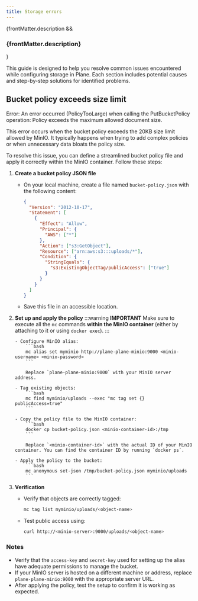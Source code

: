 ```yaml
---
title: Storage errors
---
```


{frontMatter.description && <h3 className="description">{frontMatter.description}</h3>}

This guide is designed to help you resolve common issues encountered while configuring storage in Plane. Each section includes potential causes and step-by-step solutions for identified problems.

## Bucket policy exceeds size limit

<div style={{ color: 'red' }}>
  Error: An error occurred (PolicyTooLarge) when calling the PutBucketPolicy
  operation: Policy exceeds the maximum allowed document size.
</div>

This error occurs when the bucket policy exceeds the 20KB size limit allowed by MinIO. It typically happens when trying to add complex policies or when unnecessary data bloats the policy size.

To resolve this issue, you can define a streamlined bucket policy file and apply it correctly within the MinIO container. Follow these steps:

1.  **Create a bucket policy JSON file**
    - On your local machine, create a file named `bucket-policy.json` with the following content:

      ```json
      {
        "Version": "2012-10-17",
        "Statement": [
          {
            "Effect": "Allow",
            "Principal": {
              "AWS": ["*"]
            },
            "Action": ["s3:GetObject"],
            "Resource": ["arn:aws:s3:::uploads/*"],
            "Condition": {
              "StringEquals": {
                "s3:ExistingObjectTag/publicAccess": ["true"]
              }
            }
          }
        ]
      }
      ```

    - Save this file in an accessible location.

2.  **Set up and apply the policy**
    :::warning
    **IMPORTANT**
    Make sure to execute all the `mc` commands **within the MinIO container** (either by attaching to it or using `docker exec`).
    :::

        - Configure MinIO alias:
            ```bash
            mc alias set myminio http://plane-plane-minio:9000 <minio-username> <minio-password>
            ```

            Replace `plane-plane-minio:9000` with your MinIO server address.

        - Tag existing objects:
            ```bash
            mc find myminio/uploads --exec "mc tag set {} publicAccess=true"
            ```

        - Copy the policy file to the MinIO container:
            ```bash
            docker cp bucket-policy.json <minio-container-id>:/tmp
            ```

            Replace `<minio-container-id>` with the actual ID of your MinIO container. You can find the container ID by running `docker ps`.

        - Apply the policy to the bucket:
            ```bash
            mc anonymous set-json /tmp/bucket-policy.json myminio/uploads
            ```

3.  **Verification**
    - Verify that objects are correctly tagged:

      ```bash
      mc tag list myminio/uploads/<object-name>
      ```

    - Test public access using:
      ```bash
      curl http://<minio-server>:9000/uploads/<object-name>
      ```

### Notes

- Verify that the `access-key` and `secret-key` used for setting up the alias have adequate permissions to manage the bucket.
- If your MinIO server is hosted on a different machine or address, replace `plane-plane-minio:9000` with the appropriate server URL.
- After applying the policy, test the setup to confirm it is working as expected.
